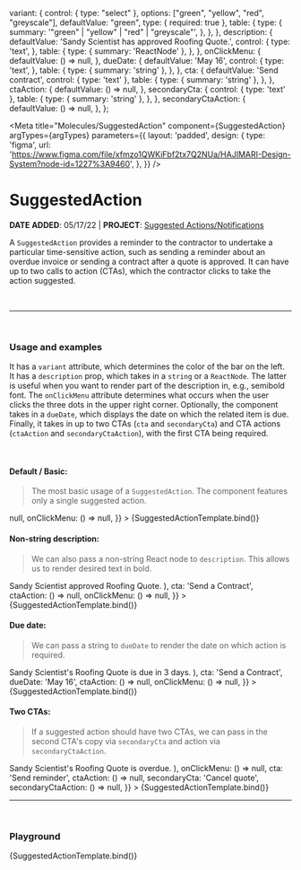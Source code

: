 

  variant: {
    control: { type: "select" },
    options: ["green", "yellow", "red", "greyscale"],
    defaultValue: "green",
    type: { required: true },
    table: {
      type: {
        summary: '"green" | "yellow" | "red" | "greyscale"',
      },
    },
  },
  description: {
    defaultValue: 'Sandy Scientist has approved Roofing Quote.',
    control: {
      type: 'text',
    },
    table: {
      type: { summary: 'ReactNode' },
    },
  },
  onClickMenu: {
    defaultValue: () => null,
  },
  dueDate: {
    defaultValue: 'May 16',
    control: {
      type: 'text',
    },
    table: {
      type: { summary: 'string' },
    },
  },
  cta: {
    defaultValue: 'Send contract',
    control: { type: 'text' },
    table: {
      type: { summary: 'string' },
    },
  },
  ctaAction: {
    defaultValue: () => null,
  },
  secondaryCta: {
    control: { type: 'text' },
    table: {
      type: { summary: 'string' },
    },
  },
  secondaryCtaAction: {
    defaultValue: () => null,
  },
};

<Meta
  title="Molecules/SuggestedAction"
  component={SuggestedAction}
  argTypes={argTypes}
  parameters={{
    layout: 'padded',
    design: {
      type: 'figma',
      url: 'https://www.figma.com/file/xfmzo1QWKiFbf2tx7Q2NUa/HAJIMARI-Design-System?node-id=1227%3A9460',
    },
  }}
/>


# SuggestedAction

**DATE ADDED**: 05/17/22 | **PROJECT**: [Suggested Actions/Notifications](https://www.notion.so/gethearth/Suggested-Action-Notification-44baf25d61db4f67afc5e92752134614)

A `SuggestedAction` provides a reminder to the contractor to undertake a particular
time-sensitive action, such as sending a reminder about an overdue invoice or sending
a contract after a quote is approved. It can have up to two calls to action (CTAs),
which the contractor clicks to take the action suggested.

<br />

---

<br />

### Usage and examples

It has a `variant` attribute, which determines the color of the bar on the left. It has a
`description` prop, which takes in a `string` or a `ReactNode`. The latter is useful when
you want to render part of the description in, e.g., semibold font. The `onClickMenu` attribute
determines what occurs when the user clicks the three dots in the upper right corner. Optionally,
the component takes in a `dueDate`, which displays the date on which the related item is due.
Finally, it takes in up to two CTAs (`cta` and `secondaryCta`) and CTA actions (`ctaAction` and
`secondaryCtaAction`), with the first CTA being required.

<br />

#### Default / Basic:

> The most basic usage of a `SuggestedAction`.
> The component features only a single suggested action.

<Canvas>
  <Story
    name="Basic"
    component={SuggestedAction}
    args={{
      variant: 'green',
      description: `Sandy Scientist approved Roofing Quote.`,
      cta: 'Send a Contract',
      ctaAction: () => null,
      onClickMenu: () => null,
    }}
  >
    {SuggestedActionTemplate.bind()}
  </Story>
</Canvas>

#### Non-string description:

> We can also pass a non-string React node to `description`. This allows
> us to render desired text in bold.

<Canvas>
  <Story
    name="Non-string description"
    component={SuggestedAction}
    args={{
      variant: 'green',
      description: (
        <Typography variant="p2">
          <Box component="span" sx={{ fontWeight: 600  }}>Sandy Scientist </Box>
          approved <Box component="span" sx={{ fontWeight: 600 }}>Roofing Quote</Box>.
        </Typography>
      ),
      cta: 'Send a Contract',
      ctaAction: () => null,
      onClickMenu: () => null,
    }}
  >
    {SuggestedActionTemplate.bind()}
  </Story>
</Canvas>

#### Due date:

> We can pass a string to `dueDate` to render the date on which action is required.

<Canvas>
  <Story
    name="Due date"
    component={SuggestedAction}
    args={{
      variant: 'yellow',
      description: (
        <Typography variant="p2">
          <Box component="span" sx={{ fontWeight: 600  }}>Sandy Scientist's Roofing Quote </Box>
          is due in <Box component="span" sx={{ fontWeight: 600 }}>3 days</Box>.
        </Typography>
      ),
      cta: 'Send a Contract',
      dueDate: 'May 16',
      ctaAction: () => null,
      onClickMenu: () => null,
    }}
  >
    {SuggestedActionTemplate.bind()}
  </Story>
</Canvas>

#### Two CTAs:

> If a suggested action should have two CTAs, we can pass in the second CTA's copy via
> `secondaryCta` and action via `secondaryCtaAction`.

<Canvas>
  <Story
    name="Two CTAs"
    component={SuggestedAction}
    args={{
      variant: 'red',
      description: (
        <Typography variant="p2">
          <Box component="span" sx={{ fontWeight: 600  }}>Sandy Scientist's Roofing Quote </Box>
          is overdue.
        </Typography>
      ),
      onClickMenu: () => null,
      cta: 'Send reminder',
      ctaAction: () => null,
      secondaryCta: 'Cancel quote',
      secondaryCtaAction: () => null,
    }}
  >
    {SuggestedActionTemplate.bind()}
  </Story>
</Canvas>

---

<br />

### Playground

<Canvas>
  <Story name="Playground">{SuggestedActionTemplate.bind()}</Story>
</Canvas>

<ArgsTable of={SuggestedAction} story="Playground" />
